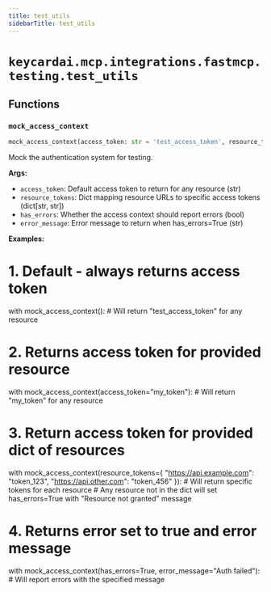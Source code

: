 ```yaml
---
title: test_utils
sidebarTitle: test_utils
---
```


# `keycardai.mcp.integrations.fastmcp.testing.test_utils`

## Functions

### `mock_access_context` <sup><a href="https://github.com/keycardai/python-sdk/blob/main/src/keycardai/mcp/integrations/fastmcp/testing/test_utils.py#L8" target="_blank"><Icon icon="github" style="width: 14px; height: 14px;" /></a></sup>

```python
mock_access_context(access_token: str = 'test_access_token', resource_tokens: dict[str, str] | None = None, has_errors: bool = False, error_message: str = 'Mock authentication error')
```


Mock the authentication system for testing.

**Args:**
- `access_token`: Default access token to return for any resource (str)
- `resource_tokens`: Dict mapping resource URLs to specific access tokens (dict\[str, str])
- `has_errors`: Whether the access context should report errors (bool)
- `error_message`: Error message to return when has_errors=True (str)

**Examples:**

# 1. Default - always returns access token
with mock_access_context():
    # Will return "test_access_token" for any resource

# 2. Returns access token for provided resource
with mock_access_context(access_token="my_token"):
    # Will return "my_token" for any resource

# 3. Return access token for provided dict of resources
with mock_access_context(resource_tokens={
    "https://api.example.com": "token_123",
    "https://api.other.com": "token_456"
}):
    # Will return specific tokens for each resource
    # Any resource not in the dict will set has_errors=True with "Resource not granted" message

# 4. Returns error set to true and error message
with mock_access_context(has_errors=True, error_message="Auth failed"):
    # Will report errors with the specified message

